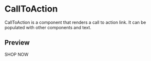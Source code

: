 
<Meta title="CallToAction" />

# CallToAction

CallToAction is a component that renders a call to action link. It can be populated with other components and text.

## Preview

<Preview>
  <Story name="Preview">
    <CallToAction href="/">
        SHOP NOW
    </CallToAction>
  </Story>
</Preview>
